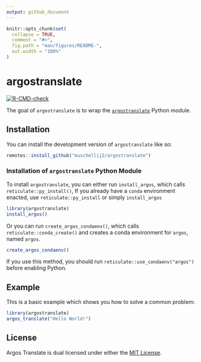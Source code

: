```yaml
---
output: github_document
---
```


<!-- README.md is generated from README.Rmd. Please edit that file -->

```r
knitr::opts_chunk$set(
  collapse = TRUE,
  comment = "#>",
  fig.path = "man/figures/README-",
  out.width = "100%"
)
```

# argostranslate

<!-- badges: start -->
[![R-CMD-check](https://github.com/muschellij2/argostranslate/actions/workflows/R-CMD-check.yaml/badge.svg)](https://github.com/muschellij2/argostranslate/actions/workflows/R-CMD-check.yaml)
<!-- badges: end -->

The goal of `argostranslate` is to wrap the [`argostranslate`](https://github.com/argosopentech/argos-translate) Python module.

## Installation

You can install the development version of `argostranslate` like so:

``` r
remotes::install_github("muschellij2/argostranslate")
```

### Installation of `argostranslate` Python Module

To install `argostranslate`, you can either run `install_argos`, which calls `reticulate::py_install()`,  If you already have a `conda` environment enacted, use `reticulate::py_install` or simply `install_argos`

``` r
library(argostranslate)
install_argos()
```

Or you can run `create_argos_condaenv()`, which calls `reticulate::conda_create()` and creates a conda environment for `argos`, named
`argos`.

``` r
create_argos_condaenv()
```

If you use this method, you should run `reticulate::use_condaenv("argos")` before enabling Python.


## Example

This is a basic example which shows you how to solve a common problem:

```r
library(argostranslate)
argos_translate("Hello World!")
```


## License
Argos Translate is dual licensed under either the [MIT License](https://github.com/muschellij2/argostranslate/blob/master/LICENSE).
